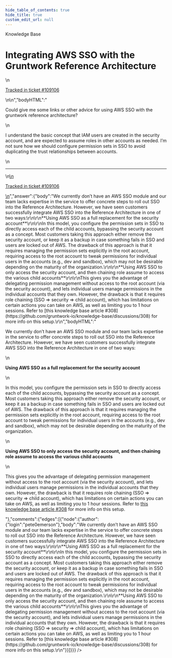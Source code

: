 ```yaml
---
hide_table_of_contents: true
hide_title: true
custom_edit_url: null
---
```



<CenterLayout>
<span class="title">Knowledge Base</span>
<h1>Integrating AWS SSO with the Gruntwork Reference Architecture</h1>
<GitHub json={{"id":"D_kwDOF8slf84AQVfK","number":530,"author":{"login":"pete0emerson"},"title":"Integrating AWS SSO with the Gruntwork Reference Architecture","body":"\nCould give me some links or other advice for using AWS SSO with the gruntwork reference architecture?\r\n\r\nI understand the basic concept that IAM users are created in the security account, and are expected to assume roles in other accounts as needed. I’m not sure how we should configure permission sets in SSO to avoid duplicating the trust relationships between accounts.\n\n---\n\n<ins datetime=\"2022-08-05T16:13:10Z\">\n  <p><a href=\"https://support.gruntwork.io/hc/requests/109106\">Tracked in ticket #109106</a></p>\n</ins>\n","bodyHTML":"<p dir=\"auto\">Could give me some links or other advice for using AWS SSO with the gruntwork reference architecture?</p>\n<p dir=\"auto\">I understand the basic concept that IAM users are created in the security account, and are expected to assume roles in other accounts as needed. I’m not sure how we should configure permission sets in SSO to avoid duplicating the trust relationships between accounts.</p>\n<hr>\n<ins datetime=\"2022-08-05T16:13:10Z\">\n  <p dir=\"auto\"><a href=\"https://support.gruntwork.io/hc/requests/109106\" rel=\"nofollow\">Tracked in ticket #109106</a></p>\n</ins>","answer":{"body":"We currently don’t have an AWS SSO module and our team lacks expertise in the service to offer concrete steps to roll out SSO into the Reference Architecture. However, we have seen customers successfully integrate AWS SSO into the Reference Architecture in one of two ways:\r\n\r\n**Using AWS SSO as a full replacement for the security account**\r\n\r\nIn this model, you configure the permission sets in SSO to directly access each of the child accounts, bypassing the security account as a concept. Most customers taking this approach either remove the security account, or keep it as a backup in case something fails in SSO and users are locked out of AWS. The drawback of this approach is that it requires managing the permission sets explicitly in the root account, requiring access to the root account to tweak permissions for individual users in the accounts (e.g., dev and sandbox), which may not be desirable depending on the maturity of the organization.\r\n\r\n**Using AWS SSO to only access the security account, and then chaining role assume to access the various child accounts**\r\n\r\nThis gives you the advantage of delegating permission management without access to the root account (via the security account), and lets individual users manage permissions in the individual accounts that they own. However, the drawback is that it requires role chaining (SSO => security => child account), which has limitations on certain actions you can take on AWS, as well as limiting you to 1 hour sessions. Refer to [this knowledge base article #308](https://github.com/gruntwork-io/knowledge-base/discussions/308) for more info on this setup.\r\n","bodyHTML":"<p dir=\"auto\">We currently don’t have an AWS SSO module and our team lacks expertise in the service to offer concrete steps to roll out SSO into the Reference Architecture. However, we have seen customers successfully integrate AWS SSO into the Reference Architecture in one of two ways:</p>\n<p dir=\"auto\"><strong>Using AWS SSO as a full replacement for the security account</strong></p>\n<p dir=\"auto\">In this model, you configure the permission sets in SSO to directly access each of the child accounts, bypassing the security account as a concept. Most customers taking this approach either remove the security account, or keep it as a backup in case something fails in SSO and users are locked out of AWS. The drawback of this approach is that it requires managing the permission sets explicitly in the root account, requiring access to the root account to tweak permissions for individual users in the accounts (e.g., dev and sandbox), which may not be desirable depending on the maturity of the organization.</p>\n<p dir=\"auto\"><strong>Using AWS SSO to only access the security account, and then chaining role assume to access the various child accounts</strong></p>\n<p dir=\"auto\">This gives you the advantage of delegating permission management without access to the root account (via the security account), and lets individual users manage permissions in the individual accounts that they own. However, the drawback is that it requires role chaining (SSO =&gt; security =&gt; child account), which has limitations on certain actions you can take on AWS, as well as limiting you to 1 hour sessions. Refer to <a href=\"https://github.com/gruntwork-io/knowledge-base/discussions/308\" data-hovercard-type=\"discussion\" data-hovercard-url=\"/gruntwork-io/knowledge-base/discussions/308/hovercard\">this knowledge base article #308</a> for more info on this setup.</p>"},"comments":{"edges":[{"node":{"author":{"login":"pete0emerson"},"body":"We currently don’t have an AWS SSO module and our team lacks expertise in the service to offer concrete steps to roll out SSO into the Reference Architecture. However, we have seen customers successfully integrate AWS SSO into the Reference Architecture in one of two ways:\r\n\r\n**Using AWS SSO as a full replacement for the security account**\r\n\r\nIn this model, you configure the permission sets in SSO to directly access each of the child accounts, bypassing the security account as a concept. Most customers taking this approach either remove the security account, or keep it as a backup in case something fails in SSO and users are locked out of AWS. The drawback of this approach is that it requires managing the permission sets explicitly in the root account, requiring access to the root account to tweak permissions for individual users in the accounts (e.g., dev and sandbox), which may not be desirable depending on the maturity of the organization.\r\n\r\n**Using AWS SSO to only access the security account, and then chaining role assume to access the various child accounts**\r\n\r\nThis gives you the advantage of delegating permission management without access to the root account (via the security account), and lets individual users manage permissions in the individual accounts that they own. However, the drawback is that it requires role chaining (SSO => security => child account), which has limitations on certain actions you can take on AWS, as well as limiting you to 1 hour sessions. Refer to [this knowledge base article #308](https://github.com/gruntwork-io/knowledge-base/discussions/308) for more info on this setup.\r\n"}}]}}} />

</CenterLayout>
  

<!-- ##DOCS-SOURCER-START
{
  "sourcePlugin": "github-discussions",
  "hash": "a5f1ff470e1bc6f44b63e9187e85565f"
}
##DOCS-SOURCER-END -->
